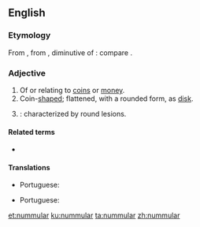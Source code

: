 ==English==

===Etymology===
From {{etyl|la|en}} {{lena}} {{m|la|nummularius}}, from {{m|la|nummulus}}, diminutive of {{m|la|nummus||a coin}}: compare {{cog|fr|nummulaire}}.

===Adjective===
{{en-adj}}
# Of or relating to [[coin]]s or [[money]].
# Coin-[[shaped]]; flattened, with a rounded form, as [[disk]].
# {{lb|en|medicine}}: characterized by round lesions.

====Related terms====
* {{l|en|nummary}}

====Translations====
{{trans-see|numismatic}}

{{trans-top|coin-shaped}}
* Portuguese: {{t|pt|numular}}
{{trans-mid}}
{{trans-bottom}}

{{trans-top|characterized by round lesions}}
* Portuguese: {{t|pt|numular}}
{{trans-mid}}
{{trans-bottom}}

[[et:nummular]]
[[ku:nummular]]
[[ta:nummular]]
[[zh:nummular]]